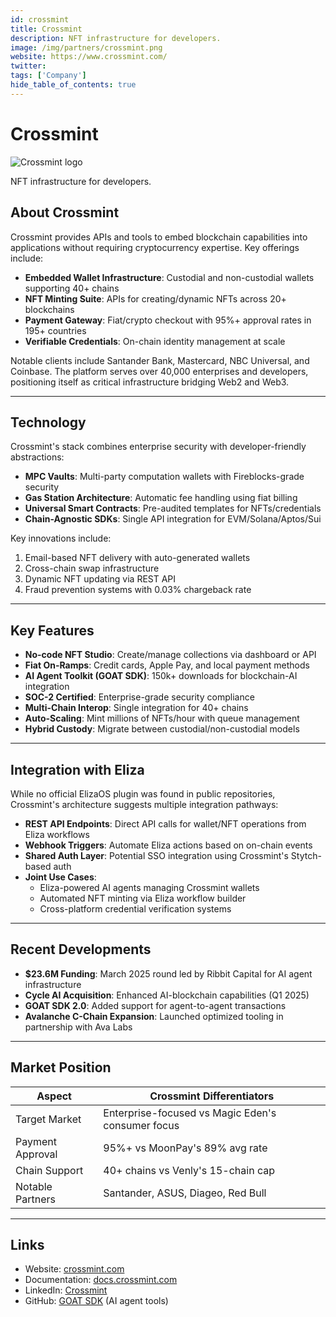 ---
id: crossmint
title: Crossmint
description: NFT infrastructure for developers.
image: /img/partners/crossmint.png
website: https://www.crossmint.com/
twitter:
tags: ['Company']
hide_table_of_contents: true
---

# Crossmint

<div className="partner-logo">
  <img src="/img/partners/crossmint.png" alt="Crossmint logo" />
</div>

NFT infrastructure for developers.

## About Crossmint

Crossmint provides APIs and tools to embed blockchain capabilities into applications without requiring cryptocurrency expertise. Key offerings include:

- **Embedded Wallet Infrastructure**: Custodial and non-custodial wallets supporting 40+ chains
- **NFT Minting Suite**: APIs for creating/dynamic NFTs across 20+ blockchains
- **Payment Gateway**: Fiat/crypto checkout with 95%+ approval rates in 195+ countries
- **Verifiable Credentials**: On-chain identity management at scale

Notable clients include Santander Bank, Mastercard, NBC Universal, and Coinbase. The platform serves over 40,000 enterprises and developers, positioning itself as critical infrastructure bridging Web2 and Web3.

---

## Technology

Crossmint's stack combines enterprise security with developer-friendly abstractions:

- **MPC Vaults**: Multi-party computation wallets with Fireblocks-grade security
- **Gas Station Architecture**: Automatic fee handling using fiat billing
- **Universal Smart Contracts**: Pre-audited templates for NFTs/credentials
- **Chain-Agnostic SDKs**: Single API integration for EVM/Solana/Aptos/Sui

Key innovations include:

1. Email-based NFT delivery with auto-generated wallets
2. Cross-chain swap infrastructure
3. Dynamic NFT updating via REST API
4. Fraud prevention systems with 0.03% chargeback rate

---

## Key Features

- **No-code NFT Studio**: Create/manage collections via dashboard or API
- **Fiat On-Ramps**: Credit cards, Apple Pay, and local payment methods
- **AI Agent Toolkit (GOAT SDK)**: 150k+ downloads for blockchain-AI integration
- **SOC-2 Certified**: Enterprise-grade security compliance
- **Multi-Chain Interop**: Single integration for 40+ chains
- **Auto-Scaling**: Mint millions of NFTs/hour with queue management
- **Hybrid Custody**: Migrate between custodial/non-custodial models

---

## Integration with Eliza

While no official ElizaOS plugin was found in public repositories, Crossmint's architecture suggests multiple integration pathways:

- **REST API Endpoints**: Direct API calls for wallet/NFT operations from Eliza workflows
- **Webhook Triggers**: Automate Eliza actions based on on-chain events
- **Shared Auth Layer**: Potential SSO integration using Crossmint's Stytch-based auth
- **Joint Use Cases**:
  - Eliza-powered AI agents managing Crossmint wallets
  - Automated NFT minting via Eliza workflow builder
  - Cross-platform credential verification systems

---

## Recent Developments

- **$23.6M Funding**: March 2025 round led by Ribbit Capital for AI agent infrastructure
- **Cycle AI Acquisition**: Enhanced AI-blockchain capabilities (Q1 2025)
- **GOAT SDK 2.0**: Added support for agent-to-agent transactions
- **Avalanche C-Chain Expansion**: Launched optimized tooling in partnership with Ava Labs

---

## Market Position

| Aspect           | Crossmint Differentiators                         |
| ---------------- | ------------------------------------------------- |
| Target Market    | Enterprise-focused vs Magic Eden's consumer focus |
| Payment Approval | 95%+ vs MoonPay's 89% avg rate                    |
| Chain Support    | 40+ chains vs Venly's 15-chain cap                |
| Notable Partners | Santander, ASUS, Diageo, Red Bull                 |

---

## Links

- Website: [crossmint.com](https://www.crossmint.com)
- Documentation: [docs.crossmint.com](https://docs.crossmint.com)
- LinkedIn: [Crossmint](https://linkedin.com/company/crossmint-io)
- GitHub: [GOAT SDK](https://github.com/crossmint/goat-sdk) (AI agent tools)
